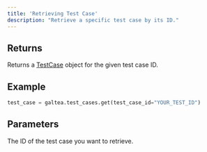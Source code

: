 ```yaml
---
title: 'Retrieving Test Case'
description: "Retrieve a specific test case by its ID."
---
```


## Returns
Returns a [TestCase](/concepts/product/test/case) object for the given test case ID.

## Example
```python
test_case = galtea.test_cases.get(test_case_id="YOUR_TEST_ID")
```

## Parameters
<ResponseField name="test_case_id" type="string" required>
  The ID of the test case you want to retrieve.
</ResponseField>
